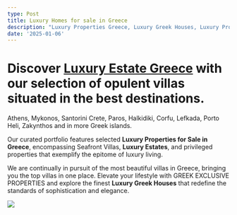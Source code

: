 ```yaml
---
type: Post
title: Luxury Homes for sale in Greece
description: "Luxury Properties Greece, Luxury Greek Houses, Luxury Property Greek Islands. Greek Exclusive Properties.\t\t\t\t\t\t\t\t\t\t\t\t\t\t\t\t\t\t\t\t\tIndulge in the epitome of opulence with\_Luxury Homes for sale in Greece presented by GREEK EXCLUSIVE PROPERTIES, the leading Real Estate company in the country. "
date: '2025-01-06'
---
```



# Discover [**Luxury Estate Greece**](https://www.greekexclusiveproperties.com/luxury-homes-for-sale-in-greece/) with our selection of opulent villas situated in the best destinations. 

Athens, Mykonos, Santorini Crete, Paros, Halkidiki, Corfu, Lefkada, Porto Heli, Zakynthos and in more Greek islands.


Our curated portfolio features selected **Luxury Properties for Sale in Greece**, encompassing Seafront Villas, **Luxury Estates**, and privileged properties that exemplify the epitome of luxury living.

We are continually in pursuit of the most beautiful villas in Greece,  bringing you the top villas in one place. Elevate your lifestyle with 
GREEK EXCLUSIVE PROPERTIES and explore the finest **Luxury Greek Houses** that redefine the standards of sophistication and elegance.



![](/images/1900xxs.jpg)
